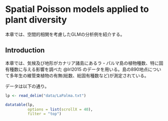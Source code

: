 # Spatial Poisson models applied to plant diversity {#c13}  
本章では、空間的相関を考慮したGLMの分析例を紹介する。  

## Introduction  
本章では、気候及び地形がカナリア諸島にあるラ・パルマ島の植物種数、特に固有種数に与える影響を調べた @Irl2015 のデータを用いる。島の890地点について多年生の維管束植物の有無(総数、総固有種数など)が測定されている。  

データは以下の通り。
```r
lp <- read_delim("data/LaPalma.txt")

datatable(lp,
          options = list(scrollX = 40),
          filter = "top")
```

